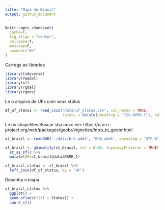 ```yaml
---
title: "Mapa do Brasil"
output: github_document
---
```


```r
knitr::opts_chunk$set(
  cache=T,
  fig.align = "center",
  collapse=T,
  message=F,
  comment="#>"
)
```

Carrega as libraries
```r
library(tidyverse)
library(readxl)
library(sf)
library(rgdal)
library(rgeos)
```

Le o arquivo de UFs com seus status
```r
df_uf_status <- read_csv2("data/uf_status.csv", col_names = TRUE,
                          locale = locale(encoding = "ISO-8859-1"), col_types = NULL)
```


Le os shapefiles
Buscar shp novo em:
https://cran.r-project.org/web/packages/geobr/vignettes/intro_to_geobr.html
```r
st_brasil <- readOGR("./data/bra_adm1", "BRA_adm1", encoding = "UTF-8", use_iconv = TRUE) 
```

```r
sf_brasil <- gSimplify(st_brasil, tol = 0.05, topologyPreserve = TRUE) %>%
  st_as_sf() %>% 
  mutate(UF=st_brasil@data$NAME_1)
```

```r
sf_brasil_status <- sf_brasil %>% 
  left_join(df_uf_status, by = "UF")
```


Desenha o mapa
```r
sf_brasil_status %>% 
  ggplot() +
  geom_sf(aes(fill = Status)) +
  coord_sf()
```

